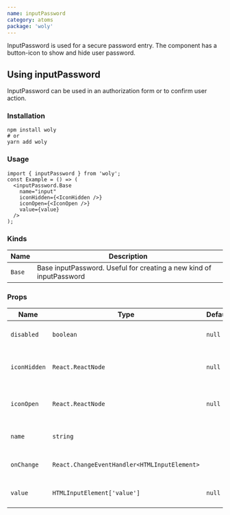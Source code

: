 ```yaml
---
name: inputPassword
category: atoms
package: 'woly'
---
```



InputPassword is used for a secure password entry.
The component has a button-icon to show and hide user password.

## Using inputPassword

InputPassword can be used in an authorization form or to confirm user action.

### Installation

```shell
npm install woly
# or
yarn add woly
```

### Usage

```tsx
import { inputPassword } from 'woly';
const Example = () => (
  <inputPassword.Base
    name="input"
    iconHidden={<IconHidden />}
    iconOpen={<IconOpen />}
    value={value}
  />
);
```

### Kinds

| Name   | Description                                                         |
| ------ | ------------------------------------------------------------------- |
| `Base` | Base inputPassword. Useful for creating a new kind of inputPassword |

### Props

| Name         | Type                                         | Default | Description                        |
| ------------ | -------------------------------------------- | ------- | ---------------------------------- |
| `disabled`   | `boolean`                                    | `null`  | HTML disabled attribute            |
| `iconHidden` | `React.ReactNode`                            | `null`  | Replace base icon to hide password |
| `iconOpen`   | `React.ReactNode`                            | `null`  | Replace base icon to show password |
| `name`       | `string`                                     |         | HTML name attribute                |
| `onChange`   | `React.ChangeEventHandler<HTMLInputElement>` |         | Callback when input is changed     |
| `value`      | `HTMLInputElement['value']`                  | `null`  | HTML value attribute               |
